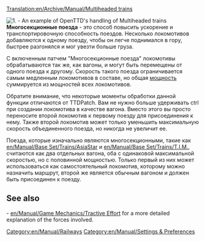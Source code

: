 [[Translation:en/Archive/Manual/Multiheaded trains]]
{{ru/Перевод|en/Archive/Manual/Multiheaded trains|60}}

[[File:en/Archive/Manual/Multihead example.png|right|frame|1. - An example of OpenTTD's handling of Multiheaded trains]]
'''Многосекционные поезда''' - это способ повысить ускорение и транспортировочную способность поездов. Несколько локомотивов добавляются к одному поезду, чтобы он легче поднимался в гору, быстрее разгонялся и мог увезти больше груза.

С включенным патчем "Многосекционные поезда" локомотивы обрабатываются так же, как вагоны, и могут быть перемещены от одного поезда к другому. Скорость такого поезда ограничивается самым медленным локомотивов в составе, но общая [[en/Manual/Game Mechanics/Tractive Effort|мощность]] суммируется из мощностей всех локомотивов.

Обратите внимание, что некоторые моменты обработки данной функции отличаются от TTDPatch. Вам не нужно больше удерживать ctrl при создании локомотива в качестве вагона. Вместо этого вы просто переносите второй локомотив к первому поезду для присоединения к нему. Также второй локомотив может только уменьшить максимальную скорость объединенного поезда, но никогда не увеличит ее.

Поезда, которые изначально являются многосекционными, такие как [[en/Manual/Base Set/Trains/AsiaStar]] и [[en/Manual/Base Set/Trains/T.I.M.]], считаются как два отдельных вагона, оба с одинаковой максимальной скоростью, но с половинной мощностью. Только первый из них может использоваться как самостоятельный локомотив, которому можно назначить маршрут, второй же является обычным вагоном и должен быть присоединен к поезду.

== See also ==
- [[en/Manual/Game Mechanics/Tractive Effort]] for a more detailed explanation of the forces involved.

[[Category:en/Manual/Railways]]
[[Category:en/Manual/Settings & Preferences]]
